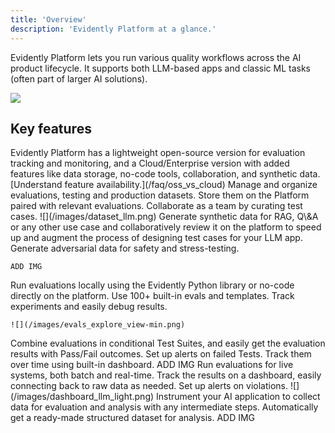 ```yaml
---
title: 'Overview'
description: 'Evidently Platform at a glance.'
---
```


Evidently Platform lets you run various quality workflows across the AI product lifecycle. It supports both LLM-based apps and classic ML tasks (often part of larger AI solutions).

![](/images/dashboard_llm_tabs.gif)

## Key features

<Info>
  Evidently Platform has a lightweight open-source version for evaluation tracking and monitoring, and a Cloud/Enterprise version with added features like data storage, no-code tools, collaboration, and synthetic data. [Understand feature availability.](/faq/oss_vs_cloud)
</Info>

<Tabs>
  <Tab title="Datasets">
    Manage and organize evaluations, testing and production datasets. Store them on the Platform paired with relevant evaluations. Collaborate as a team by curating test cases.
    ![](/images/dataset_llm.png)
  </Tab>

  <Tab title="Synthetic data">
    Generate synthetic data for RAG, Q\&A or any other use case and collaboratively review it on the platform to speed up and augment the process of designing test cases for your LLM app. Generate adversarial data for safety and stress-testing.

    ADD IMG
  </Tab>

  <Tab title="Evaluations">
    Run evaluations locally using the Evidently Python library or no-code directly on the platform. Use 100+ built-in evals and templates. Track experiments and easily debug results.

    ![](/images/evals_explore_view-min.png)
  </Tab>

  <Tab title="Regression testing">
    Combine evaluations in conditional Test Suites, and easily get the evaluation results with Pass/Fail outcomes. Set up alerts on failed Tests. Track them over time using built-in dashboard.
    ADD IMG
  </Tab>

  <Tab title="Monitoring">
    Run evaluations for live systems, both batch and real-time. Track the results on a dashboard, easily connecting back to raw data as needed. Set up alerts on violations.
    ![](/images/dashboard_llm_light.png)
  </Tab>

  <Tab title="Tracing">
    Instrument your AI application to collect data for evaluation and analysis with any intermediate steps. Automatically get a ready-made structured dataset for analysis.
    ADD IMG
  </Tab>
</Tabs>